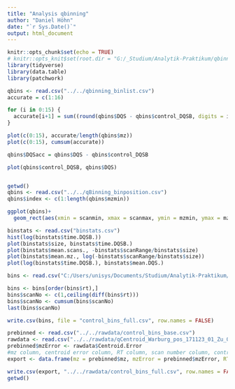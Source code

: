 ```yaml
---
title: "Analysis qbinning"
author: "Daniel Höhn"
date: "`r Sys.Date()`"
output: html_document
---
```


```r
knitr::opts_chunk$set(echo = TRUE)
# knitr::opts_knit$set(root.dir = "G:/_Studium/Analytik-Praktikum/qbinning")
library(tidyverse)
library(data.table)
library(patchwork)
```

```r
qbins <- read.csv("../../qbinning_binlist.csv")
accurate = c(1:16)

for (i in 0:15) {
  accurate[i+1] = sum((round(qbins$DQS - qbins$control_DQSB, digits = i) == 0))
}

plot(c(0:15), accurate/length(qbins$mz))
plot(c(0:15), cumsum(accurate))

qbins$DQSacc = qbins$DQS - qbins$control_DQSB

plot(qbins$control_DQSB, qbins$DQS)

```

```r

```


```r
getwd()
qbins <- read.csv("../../qBinning_binposition.csv")
qbins$index <- c(1:length(qbins$mzmin))

ggplot(qbins)+
  geom_rect(aes(xmin = scanmin, xmax = scanmax, ymin = mzmin, ymax = mzmax, colour = index))
```


```r
binstats <- read.csv("binstats.csv")
hist(log(binstats$time.DQSB.))
plot(binstats$size, binstats$time.DQSB.)
plot(binstats$mean.scans., -binstats$scanRange/binstats$size)
plot(binstats$mean.mz., log(-binstats$scanRange/binstats$size))
plot(log(binstats$time.DQSB.), binstats$mean.DQS.)
```


```r
bins <- read.csv("C:/Users/unisys/Documents/Studium/Analytik-Praktikum/rawdata/df_qBinning_test.csv")

bins <- bins[order(bins$rt),]
bins$scanNo <- c(1,ceiling(diff(bins$rt)))
bins$scanNo <- cumsum(bins$scanNo)
last(bins$scanNo)

write.csv(bins, file = "control_bins_full.csv", row.names = FALSE)
```

```r
prebinned <- read.csv("../../rawdata/control_bins_base.csv")
rawdata <- read.csv("../../rawdata/qCentroid_Warburg_pos_171123_01_Zu_01.csv")
prebinned$mzError <- rawdata$Centroid.Error
#mz column, centroid error column, RT column, scan number column, control ID column 
export <- data.frame(mz = prebinned$mz, mzError = prebinned$mzError, RT = prebinned$rt, scanNo = prebinned$scanNo, intensity = prebinned$intensity, controlID = prebinned$ID, controlCentroidDQS = prebinned$DQScen, controlBinDQS = prebinned$DQSbin)

write.csv(export, "../../rawdata/control_bins_full.csv", row.names = FALSE)
getwd()
```

